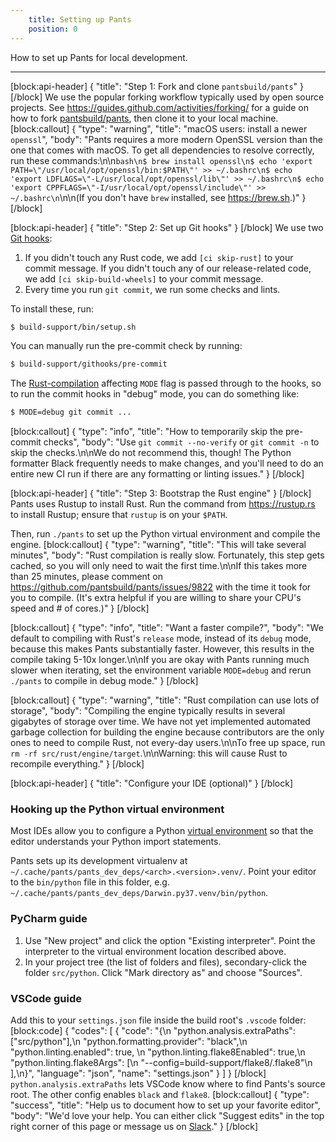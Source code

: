 ```yaml
---
    title: Setting up Pants
    position: 0
---
```


How to set up Pants for local development.

---

[block:api-header]
{
"title": "Step 1: Fork and clone `pantsbuild/pants`"
}
[/block]
We use the popular forking workflow typically used by open source projects. See https://guides.github.com/activities/forking/ for a guide on how to fork [pantsbuild/pants](https://github.com/pantsbuild/pants), then clone it to your local machine.
[block:callout]
{
"type": "warning",
"title": "macOS users: install a newer `openssl`",
"body": "Pants requires a more modern OpenSSL version than the one that comes with macOS. To get all dependencies to resolve correctly, run these commands:\n\n`bash\n$ brew install openssl\n$ echo 'export PATH=\"/usr/local/opt/openssl/bin:$PATH\"' >> ~/.bashrc\n$ echo 'export LDFLAGS=\"-L/usr/local/opt/openssl/lib\"' >> ~/.bashrc\n$ echo 'export CPPFLAGS=\"-I/usr/local/opt/openssl/include\"' >> ~/.bashrc\n`\n\n(If you don't have `brew` installed, see https://brew.sh.)"
}
[/block]

[block:api-header]
{
"title": "Step 2: Set up Git hooks"
}
[/block]
We use two [Git hooks](https://git-scm.com/book/en/v2/Customizing-Git-Git-Hooks):

1. If you didn't touch any Rust code, we add `[ci skip-rust]` to your commit message. If you didn't touch any of our release-related code, we add `[ci skip-build-wheels]` to your commit message.
2. Every time you run `git commit`, we run some checks and lints.

To install these, run:

```bash
$ build-support/bin/setup.sh
```

You can manually run the pre-commit check by running:

```bash
$ build-support/githooks/pre-commit
```

The [Rust-compilation](./developing-rust.mdx) affecting `MODE` flag is passed through to the hooks, so to run the commit hooks in "debug" mode, you can do something like:

```bash
$ MODE=debug git commit ...
```

[block:callout]
{
"type": "info",
"title": "How to temporarily skip the pre-commit checks",
"body": "Use `git commit --no-verify` or `git commit -n` to skip the checks.\n\nWe do not recommend this, though! The Python formatter Black frequently needs to make changes, and you'll need to do an entire new CI run if there are any formatting or linting issues."
}
[/block]

[block:api-header]
{
"title": "Step 3: Bootstrap the Rust engine"
}
[/block]
Pants uses Rustup to install Rust. Run the command from https://rustup.rs to install Rustup; ensure that `rustup` is on your `$PATH`.

Then, run `./pants` to set up the Python virtual environment and compile the engine.
[block:callout]
{
"type": "warning",
"title": "This will take several minutes",
"body": "Rust compilation is really slow. Fortunately, this step gets cached, so you will only need to wait the first time.\n\nIf this takes more than 25 minutes, please comment on https://github.com/pantsbuild/pants/issues/9822 with the time it took for you to compile. (It's extra helpful if you are willing to share your CPU's speed and # of cores.)"
}
[/block]

[block:callout]
{
"type": "info",
"title": "Want a faster compile?",
"body": "We default to compiling with Rust's `release` mode, instead of its `debug` mode, because this makes Pants substantially faster. However, this results in the compile taking 5-10x longer.\n\nIf you are okay with Pants running much slower when iterating, set the environment variable `MODE=debug` and rerun `./pants` to compile in debug mode."
}
[/block]

[block:callout]
{
"type": "warning",
"title": "Rust compilation can use lots of storage",
"body": "Compiling the engine typically results in several gigabytes of storage over time. We have not yet implemented automated garbage collection for building the engine because contributors are the only ones to need to compile Rust, not every-day users.\n\nTo free up space, run `rm -rf src/rust/engine/target`.\n\nWarning: this will cause Rust to recompile everything."
}
[/block]

[block:api-header]
{
"title": "Configure your IDE (optional)"
}
[/block]

### Hooking up the Python virtual environment

Most IDEs allow you to configure a Python [virtual environment](https://docs.python.org/3/tutorial/venv.html) so that the editor understands your Python import statements.

Pants sets up its development virtualenv at `~/.cache/pants/pants_dev_deps/<arch>.<version>.venv/`. Point your editor to the `bin/python` file in this folder, e.g. `~/.cache/pants/pants_dev_deps/Darwin.py37.venv/bin/python`.

### PyCharm guide

1. Use "New project" and click the option "Existing interpreter". Point the interpreter to the virtual environment location described above.
2. In your project tree (the list of folders and files), secondary-click the folder `src/python`. Click "Mark directory as" and choose "Sources".

### VSCode guide

Add this to your `settings.json` file inside the build root's `.vscode` folder:
[block:code]
{
"codes": [
{
"code": "{\n \"python.analysis.extraPaths\": [\"src/python\"],\n \"python.formatting.provider\": \"black\",\n \"python.linting.enabled\": true, \n \"python.linting.flake8Enabled\": true,\n \"python.linting.flake8Args\": [\n \"--config=build-support/flake8/.flake8\"\n ],\n}",
"language": "json",
"name": "settings.json"
}
]
}
[/block]
`python.analysis.extraPaths` lets VSCode know where to find Pants's source root. The other config enables `black` and `flake8`.
[block:callout]
{
"type": "success",
"title": "Help us to document how to set up your favorite editor",
"body": "We'd love your help. You can either click \"Suggest edits\" in the top right corner of this page or message us on [Slack](/community/members)."
}
[/block]
